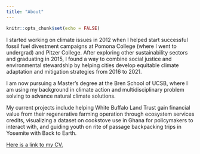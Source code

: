 ```yaml
---
title: "About"
---
```


```r
knitr::opts_chunk$set(echo = FALSE)
```

I started working on climate issues in 2012 when I helped start successful fossil fuel divestment campaigns at Pomona College (where I went to undergrad) and Pitzer College. After exploring other sustainability sectors and graduating in 2015, I found a way to combine social justice and environmental stewardship by helping cities develop equitable climate adaptation and mitigation strategies from 2016 to 2021. 

I am now pursuing a Master's degree at the Bren School of UCSB, where I am using my background in climate action and multidisciplinary problem solving to advance natural climate solutions.

My current projects include helping White Buffalo Land Trust gain financial value from their regenerative farming operation through ecosystem services credits, visualizing a dataset on cookstove use in Ghana for policymakers to interact with, and guiding youth on rite of passage backpacking trips in Yosemite with Back to Earth.

<a href = 'patrick_cv.pdf' target = '_blank'>Here is a link to my CV.</a>
